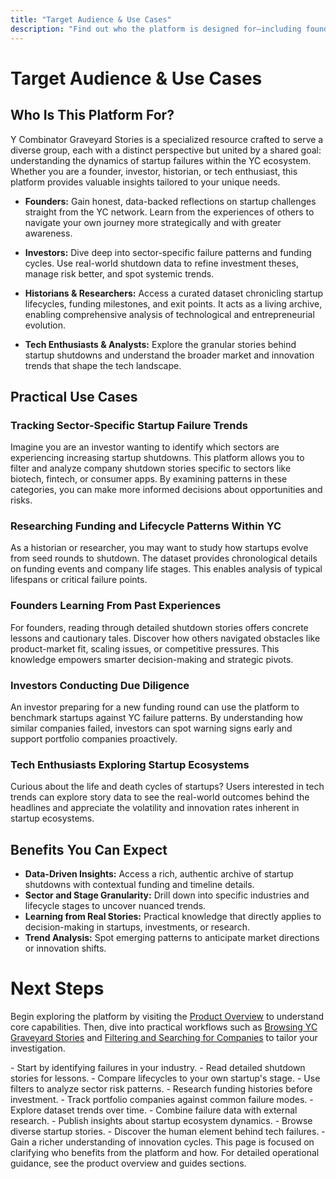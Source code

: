 ```yaml
---
title: "Target Audience & Use Cases"
description: "Find out who the platform is designed for—including founders, investors, historians, and tech enthusiasts—and explore practical use cases. Understand scenarios such as tracking sector-specific startup failure trends or researching the funding and lifecycle patterns that characterize the YC ecosystem."
---
```


# Target Audience & Use Cases

## Who Is This Platform For?
Y Combinator Graveyard Stories is a specialized resource crafted to serve a diverse group, each with a distinct perspective but united by a shared goal: understanding the dynamics of startup failures within the YC ecosystem. Whether you are a founder, investor, historian, or tech enthusiast, this platform provides valuable insights tailored to your unique needs.

- **Founders:** Gain honest, data-backed reflections on startup challenges straight from the YC network. Learn from the experiences of others to navigate your own journey more strategically and with greater awareness.

- **Investors:** Dive deep into sector-specific failure patterns and funding cycles. Use real-world shutdown data to refine investment theses, manage risk better, and spot systemic trends.

- **Historians & Researchers:** Access a curated dataset chronicling startup lifecycles, funding milestones, and exit points. It acts as a living archive, enabling comprehensive analysis of technological and entrepreneurial evolution.

- **Tech Enthusiasts & Analysts:** Explore the granular stories behind startup shutdowns and understand the broader market and innovation trends that shape the tech landscape.

## Practical Use Cases

### Tracking Sector-Specific Startup Failure Trends
Imagine you are an investor wanting to identify which sectors are experiencing increasing startup shutdowns. This platform allows you to filter and analyze company shutdown stories specific to sectors like biotech, fintech, or consumer apps. By examining patterns in these categories, you can make more informed decisions about opportunities and risks.

### Researching Funding and Lifecycle Patterns Within YC
As a historian or researcher, you may want to study how startups evolve from seed rounds to shutdown. The dataset provides chronological details on funding events and company life stages. This enables analysis of typical lifespans or critical failure points.

### Founders Learning From Past Experiences
For founders, reading through detailed shutdown stories offers concrete lessons and cautionary tales. Discover how others navigated obstacles like product-market fit, scaling issues, or competitive pressures. This knowledge empowers smarter decision-making and strategic pivots.

### Investors Conducting Due Diligence
An investor preparing for a new funding round can use the platform to benchmark startups against YC failure patterns. By understanding how similar companies failed, investors can spot warning signs early and support portfolio companies proactively.

### Tech Enthusiasts Exploring Startup Ecosystems
Curious about the life and death cycles of startups? Users interested in tech trends can explore story data to see the real-world outcomes behind the headlines and appreciate the volatility and innovation rates inherent in startup ecosystems.

## Benefits You Can Expect

- **Data-Driven Insights:** Access a rich, authentic archive of startup shutdowns with contextual funding and timeline details.
- **Sector and Stage Granularity:** Drill down into specific industries and lifecycle stages to uncover nuanced trends.
- **Learning from Real Stories:** Practical knowledge that directly applies to decision-making in startups, investments, or research.
- **Trend Analysis:** Spot emerging patterns to anticipate market directions or innovation shifts.

# Next Steps
Begin exploring the platform by visiting the [Product Overview](/overview/getting-started-intro/product-overview) to understand core capabilities. Then, dive into practical workflows such as [Browsing YC Graveyard Stories](/guides/core-workflows/browse-companies) and [Filtering and Searching for Companies](/guides/core-workflows/filter-search) to tailor your investigation.

<AccordionGroup title="Tips for Making the Most of this Page">
<Accordion title="For Founders">
- Start by identifying failures in your industry.
- Read detailed shutdown stories for lessons.
- Compare lifecycles to your own startup's stage.
</Accordion>
<Accordion title="For Investors">
- Use filters to analyze sector risk patterns.
- Research funding histories before investment.
- Track portfolio companies against common failure modes.
</Accordion>
<Accordion title="For Researchers">
- Explore dataset trends over time.
- Combine failure data with external research.
- Publish insights about startup ecosystem dynamics.
</Accordion>
<Accordion title="For Tech Enthusiasts">
- Browse diverse startup stories.
- Discover the human element behind tech failures.
- Gain a richer understanding of innovation cycles.
</Accordion>
</AccordionGroup>

<Note>
This page is focused on clarifying who benefits from the platform and how. For detailed operational guidance, see the product overview and guides sections.
</Note>